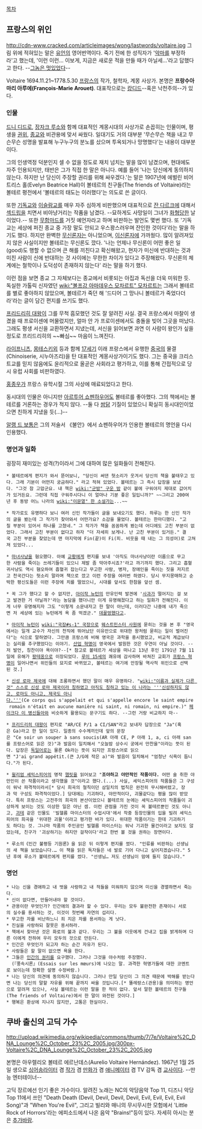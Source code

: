 [[목차]]
== 프랑스의 위인 ==
http://cdn-www.cracked.com/articleimages/wong/lastwords/voltaire.jpg
그림 위에 적혀있는 말은 [[유언]]의 영어번역이다. 죽기 전에 한 성직자가 '[[악마]]를 부정하라'고 했는데, '이런 이런... 이보게, 지금은 새로운 적을 만들 때가 아닐세...'라고 답했다고 한다. --[[그놈은 멋있었다]]--

Voltaire
1694.11.21~1778.5.30
[[프랑스]]의 작가, 철학자, 계몽 사상가. 본명은 '''프랑수아마리 아루에(François-Marie Arouet)'''. 대표작으로는 [[캉디드]]--혹은 낙천주의--가 있다.
=== 인물 ===
[[드니 디드로]], [[장자크 루소]]와 함께 대표적인 계몽시대의 사상가로 손꼽히는 인물이며, 평생을 [[권위]], [[종교]]와 비관용에 맞서 싸웠다. 일대기도 거의 대부분 '무슨무슨 책을 내고 무슨무슨 성명을 발표해 누구누구의 분노를 샀으며 투옥되거나 망명했다'는 내용이 대부분이다.

그의 인생역정 덕분인지 셀 수 없을 정도로 재치 넘치는 말을 많이 남겼으며, 현대에도 자주 인용되지만, 태반은 그가 직접 한 말은 아니다. 예를 들어 '나는 당신에게 동의하지 않는다. 하지만 난 당신이 주장할 권리를 위해 싸우겠다.'는 말은 1907년에 에벌린 비어트리스 홀(Evelyn Beatrice Hall)이 볼테르의 친구들(The friends of Voltaire)라는 볼테르 평전에서 '볼테르의 태도는 이러했다'는 의도로 쓴 글이다.

또한 [[기독교]]와 [[이슬람교]]를 매우 자주 심하게 비판했으며 대표적으로 [[잔 다르크]]에 대해서 [[섹드립]]을 치면서 비아냥거리는 작품을 남겼다. --묘하게도 사망일이 그녀가 [[화형]]당한 날이었다.-- 또한 [[무함마드]]를 거짓 예언자라고 하며 비판하는 발언도 몇번 했다. 또 '기독교는 세상에 퍼진 종교 중 가장 말도 안되고 우스꽝스러우며 잔인한 것이다'라는 말을 하기도 했다. 하지만 완벽한 [[무신론자]]는 아니었으며, [[이신론]]자에 가까웠다. 많이 알려져있지 않은 사실이지만 볼테르는 무신론도 깠다. '나는 언제나 무신론이 어떤 좋은 일(good)도 행할 수 없으며 큰 해를 끼친다고 확신해왔고, 현자가 미신에 반대하는 것과 미친 사람이 신에 반대하는 것 사이에는 무한한 차이가 있다고 주장해왔다. 무신론의 체계에는 철학이나 도덕성이 존재하지 않는다' 라는 말을 하기 했다. 

이런 점을 보면 종교 그 자체보다는 종교에서 비롯되는 아집과 독선을 더욱 미워한 듯. 독실한 가톨릭 신자였던 [[wiki:"볼프강 아마데우스 모차르트" 모차르트]]는 그래서 볼테르를 별로 좋아하지 않았으며, 볼테르가 죽던 해 '드디어 그 망나니 볼테르가 죽었다더라'라는 글이 담긴 편지를 쓰기도 했다.

[[프리드리히 대왕]]이 그를 무척 흠모했던 것도 잘 알려진 사실. 결국 프랑스에서 마찰이 생겼을 때 프로이센에 머물렀지만, 얼마 안 가 프로이센에서도 충돌을 빚어 그곳을 떠났다. 그래도 평생 서신을 교환하면서 지냈는데, 서신을 읽어보면 과연 이 사람이 왕인가 싶을 정도로 프리드리히의 ~~빠심~~ 마음이 느껴진다.

[[라이프니츠]], [[몽테스키외]] 등과 함께 [[17세기]] 이래 프랑스에서 유행한 [[중국]]의 물결(Chinoiserie, 시누아즈리)을 탄 대표적인 계몽사상가이기도 했다. 그는 중국을 크리스트교를 믿지 않음에도 윤리적으로 올곧은 사회라고 평가하고, 이를 통해 간접적으로 당시 유럽 사회를 비판하였다.

[[홍종우]]가 프랑스 유학시절 그의 사상에 매료되었다고 한다.

동시대의 인물은 아니지만 [[아르투어 쇼펜하우어]]도 볼테르를 좋아했다. 그의 책에서는 볼테르를 거론하는 경우가 적지 않다. --둘 다 [[쌈닭]] 기질이 있었으니 확실히 동시대인이었으면 친하게 지냈을 듯(...)--

[[알랭 드 보통]]은 그의 저술서 《불안》에서 쇼펜하우어가 인용한 볼테르의 명언을 다시 인용했다.
=== 명언과 일화 ===
굉장히 재미있는 성격(?)이라서 그에 대하여 많은 일화들이 전해진다.

 * 볼테르에게 편지가 와서 뜯어보니, "당신이 써댄 헛소리가 웃겨서 당신의 책을 불태우고 있다. 그래 기분이 어떤지 궁금하다." 라고 적혀 있었다. 볼테르는 그 즉시 답장을 보냈다. "그것 참 고맙군요. 내 책은 [[wiki:"군밤" 구운 밤]] 같이 불에 구워야지 제대로 값어치가 있거든요. 그런데 직접 구워주시다니 이 얼마나 기분 좋은 일입니까?" ~~그리고 200여년 후 동방 어느 나라의 [[wiki:"이문열" 한 소설가]]는...~~ 

 * 작가로도 유명하다 보니 여러 신인 작가들이 글을 보내오기도 했다. 하루는 한 신인 작가의 글을 봤는데 그 작가가 찾아와서 어떤가요? 소감을 물었다. 볼테르는 한마디했다. "고칠 부분이 있어서 하나를 고쳤네." 그 작가가 책을 꼼꼼하게 봤는데 어디에도 고친 부분이 없었다. 그래서 고친 부분이 없다고 하자 "더 자세히 보게나. 난 고친 부분이 있거든." 결국 고친 부분을 찾았는데 맨 마지막에 Fin(끝)이 Fi(피. 비웃을 때 내는 그 의성어)로 고쳐져 있었다...

 * [[마녀사냥]]을 혐오했다. 아예 [[교황]]에게 편지를 보내 '아직도 마녀사냥이란 이름으로 무고한 사람을 죽이는 쓰레기들이 있으니 제발 좀 막아주시죠?'라고 까기까지 했다. 그리고 흡혈귀사냥도 역시 혐오하여 흡혈귀 잡는다고 무고한 사람, 병자, 장애인을 죽이는 짓을 저지르고 천국간다는 헛소리 말라며 책으로 깠고 이런 주장을 여러번 하였다. 당시 무지몽매하고 순박한 평신도들은 이런 주장에 치를 떨었으니, 시대를 앞서도 한참을 앞선 셈.

 * 꼭 그가 했다고 할 수 없지만, [[아이작 뉴턴]]의 만유인력 발견에 '[[사과]]가 떨어지는 걸 보고 발견한 거 아닐까?'라는 농담을 했더니만 이게 유명해졌다고 하는 일화가 전해진다. 이게 너무 유명해지자 그도 "이렇게 소문내자고 한 말이 아닌데, 이러다간 나중에 내가 죽으면 저 세상에 있는 뉴턴에게 욕 좀 먹겠군." [[데꿀멍]]했다고.

 * [[아이작 뉴턴]]이 [[wiki:"국장#s-1" 국장]]으로 [[웨스트민스터 사원]]에 묻히는 것을 본 후 "영국에서는 일개 교수가 자신의 천직에 뛰어났단 이유만으로 위대한 왕처럼 묻히는 일이 벌어진다"는 식으로 말하였다. 그만큼 프랑스에 비해 영국은 과학을 중시했었고, 비교적 계급보다는 실리를 추구했었다는 이야기. [[산업 혁명]]이 영국에서 발원한 것은 우연이 아닐 것이다. --저 발언, 칭찬이야 욕이야?--[* 참고로 볼테르가 세상을 떠나고 13년 후인 1791년 7월 11일에 유해가 [[팡테옹]]으로 이장되었다. [[루이 15세]]의 쾌유에 감사하며 바쳐진 교회가 [[프랑스 혁명]]이 일어나면서 위인들의 묘지로 바뀌었고, 볼테르는 여기에 안장될 역사적 위인으로 선택된 것.]  

 * [[신성 로마 제국]]에 대해 조롱하면서 했던 말이 매우 유명하다. "[[wiki:"이름과 실제가 다른 것" 스스로 신성 로마 제국이라 칭하였고 아직도 칭하고 있는 이 나라는 '''신성하지도 않고, 로마도 아니고, 제국도 아니다.''']](Ce corps qui s'appelait et qui s'appelle encore le saint empire romain n'était en aucune manière ni saint, ni romain, ni empire.)" [[페이크다 이 병신들아]]와 비슷하게 활용되는 문구기도 하다. --그런 거랑 비교하지 마--

 * [[프리드리히 대왕]]이 편지로 "AR/CE P/1 a CI/SAN"라고 보내자 답장으로 "Ja"(혹은 Ga)라고 한 일이 있다. 일종의 수수께끼인데 앞의 문장은 "Ce soir un souper à sans soucis(AR 아래 CE, P 아래 1, a, ci 아래 san를 프랑스어로 읽은 것)"과 발음이 일치해서 "오늘밤 상수시 궁에서 만찬을"이라는 뜻이 된다. 답장은 [[독일어]]로는 물론 Ok라는 뜻이 되지만 프랑스어로 읽으면 "J'ai grand appétit.(큰 J/G에 작은 a)"와 발음이 일치해서 "엄청난 식욕이 돕니다."가 된다.

 * [[윌리엄 셰익스피어]]의 명작 [[햄릿]]을 읽어보고 "'''조야하고 야만적인 작품이다.''' 어떤 술 취한 야만인이 쓴 작품이라고 생각했을 것"이라고 했다.(...) 사실, 셰익스피어의 작품들은 그 구성이 워낙 파격적이라서[* 당시 희곡의 철칙이던 삼일치의 법칙은 완전히 무시해버렸고, 장과 막 구성도 파격적이었다.] 당대에는 기괴하다, 야만적이다, 괴물같다는 평을 많이 받았다. 특히 프랑스는 고전주의 희곡의 본산이었으니 볼테르의 눈에는 셰익스피어의 작품들이 괴상하게 보이는 것도 이상한 일은 아닌 셈. 이런 관점을 가진 것이 꼭 볼테르뿐인 것도 아니고, [[괴테]] 같은 인물도 '빌헬름 마이스터의 수업시대'에서 작중 등장인물의 입을 빌려 셰익스피어의 희곡을 '위대한 괴물'이라고 평가한 바가 있다. 위대한 작품이기는 한데 기괴하기도 하다는 것. 그나마 작품의 주인공인 빌헬름 마이스터는 워낙 기괴한 물건이라고 보지도 않았는데, 친구가 '괴상하기는 하지만 걸작이다'라고 한번 볼 것을 권하는 장면이다.

 * 루소의《인간 불평등 기원론》을 읽은 뒤 이렇게 편지를 썼다. "인류를 비판하는 선생님의 새 책을 보았습니다.… 이 책을 읽은 독자들은 네 발로 기어 다니고 싶어지겠습니다." 5년 후에 루소가 볼테르에게 편지를 썼다. "선생님… 저도 선생님이 맘에 들지 않습니다."
=== 명언 ===
 * 나는 신을 경애하고 내 벗을 사랑하고 내 적들을 미워하지 않으며 미신을 경멸하면서 죽는다.
 * 신이 없다면, 만들어내야 할 것이다.
 * 관용이란 무엇인가? 인간애의 결과라 할 수 있다. 우리는 모두 불완전한 존재이니 서로의 실수를 용서하는 것, 이것이 첫번째 자연의 섭리다.
 * 무고한 자를 비난하느니 죄 지은 자를 용서하는 게 낫다.
 * 진실을 사랑하되 잘못은 용서하라.
 * 책에서 찾아낸 것은 화로의 불과 같다. 우리는 그 불을 이웃에게 건내고 집을 밝게하며 다른 이에게 전하여 우리 모두의 것으로 만든다.
 * 인간은 무엇인가 되고자 하는 순간 자유가 된다.
 * 사람들은 할 말이 없으면 욕을 한다.
 * 그들은 [[인권|인간의 권리]]를 요구했다. 그러나 그것을 야수처럼 주장했다.
   (『풍속시론』(Essais sur les mœurs)에 나오는 말. 과격한 혁명가들에 대한 코멘트로 보이는데 정확한 설명 수정바람.)
 * 나는 당신의 의견에 동의하지 않습니다. 그러나 만일 당신이 그 의견 때문에 박해를 받는다면 나는 당신의 말할 자유를 위해 끝까지 싸울 것입니다.[* 똘레랑스(관용)을 의미하는 명언으로 알려져 있으나, 사실 볼테르는 이런 말을 한 적이 없다. 앞서 말한 볼테르의 친구들(The friends of Voltaire)에서 한 말이 와전된 것이다.]
 * 행복은 환상에 지나지 않지만, 고통은 현실이다.

== 쿠바 출신의 고딕 가수 ==
http://upload.wikimedia.org/wikipedia/commons/thumb/7/7e/Voltaire%2C_DNA_Lounge%2C_October_23%2C_2005.jpg/300px-Voltaire%2C_DNA_Lounge%2C_October_23%2C_2005.jpg

본명은 아우렐리오 볼테르 에르난데스(Aurelio Voltaire Hernández). 1967년 1월 25일 생으로 [[싱어송라이터]] 겸 [[작가]] 겸 [[만화가]] 겸 [[애니메이터]] 겸 TV 감독 겸 [[교사]]이다. --만능 엔터테이너--

고딕 장르에선 인기 좋은 가수이다. 알려진 노래는 NC의 악당음악 Top 11, 디즈니 악당 Top 11에서 쓰인 "Death Death (Devil, Devil, Devil, Devil, Evil, Evil, Evil, Evil Song)"과 "When You're Evil", 그리고 빌리와 매니의 무시무시한 모험에서 'Little Rock of Horrors'라는 에피소드에서 나온 음악 "Brains!"등이 있다. 자세히 아시는 분은 [[추가바람]].
